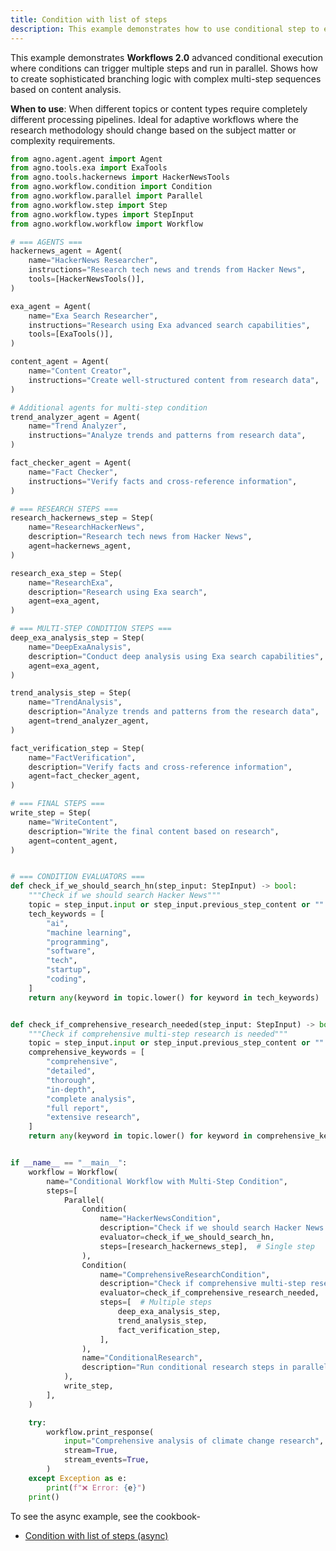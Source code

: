 ```yaml
---
title: Condition with list of steps
description: This example demonstrates how to use conditional step to execute multiple steps in parallel.
---
```


This example demonstrates **Workflows 2.0** advanced conditional execution where conditions
can trigger multiple steps and run in parallel. Shows how to create sophisticated branching
logic with complex multi-step sequences based on content analysis.

**When to use**: When different topics or content types require completely different
processing pipelines. Ideal for adaptive workflows where the research methodology
should change based on the subject matter or complexity requirements.

```python condition_with_list_of_steps.py
from agno.agent.agent import Agent
from agno.tools.exa import ExaTools
from agno.tools.hackernews import HackerNewsTools
from agno.workflow.condition import Condition
from agno.workflow.parallel import Parallel
from agno.workflow.step import Step
from agno.workflow.types import StepInput
from agno.workflow.workflow import Workflow

# === AGENTS ===
hackernews_agent = Agent(
    name="HackerNews Researcher",
    instructions="Research tech news and trends from Hacker News",
    tools=[HackerNewsTools()],
)

exa_agent = Agent(
    name="Exa Search Researcher",
    instructions="Research using Exa advanced search capabilities",
    tools=[ExaTools()],
)

content_agent = Agent(
    name="Content Creator",
    instructions="Create well-structured content from research data",
)

# Additional agents for multi-step condition
trend_analyzer_agent = Agent(
    name="Trend Analyzer",
    instructions="Analyze trends and patterns from research data",
)

fact_checker_agent = Agent(
    name="Fact Checker",
    instructions="Verify facts and cross-reference information",
)

# === RESEARCH STEPS ===
research_hackernews_step = Step(
    name="ResearchHackerNews",
    description="Research tech news from Hacker News",
    agent=hackernews_agent,
)

research_exa_step = Step(
    name="ResearchExa",
    description="Research using Exa search",
    agent=exa_agent,
)

# === MULTI-STEP CONDITION STEPS ===
deep_exa_analysis_step = Step(
    name="DeepExaAnalysis",
    description="Conduct deep analysis using Exa search capabilities",
    agent=exa_agent,
)

trend_analysis_step = Step(
    name="TrendAnalysis",
    description="Analyze trends and patterns from the research data",
    agent=trend_analyzer_agent,
)

fact_verification_step = Step(
    name="FactVerification",
    description="Verify facts and cross-reference information",
    agent=fact_checker_agent,
)

# === FINAL STEPS ===
write_step = Step(
    name="WriteContent",
    description="Write the final content based on research",
    agent=content_agent,
)


# === CONDITION EVALUATORS ===
def check_if_we_should_search_hn(step_input: StepInput) -> bool:
    """Check if we should search Hacker News"""
    topic = step_input.input or step_input.previous_step_content or ""
    tech_keywords = [
        "ai",
        "machine learning",
        "programming",
        "software",
        "tech",
        "startup",
        "coding",
    ]
    return any(keyword in topic.lower() for keyword in tech_keywords)


def check_if_comprehensive_research_needed(step_input: StepInput) -> bool:
    """Check if comprehensive multi-step research is needed"""
    topic = step_input.input or step_input.previous_step_content or ""
    comprehensive_keywords = [
        "comprehensive",
        "detailed",
        "thorough",
        "in-depth",
        "complete analysis",
        "full report",
        "extensive research",
    ]
    return any(keyword in topic.lower() for keyword in comprehensive_keywords)


if __name__ == "__main__":
    workflow = Workflow(
        name="Conditional Workflow with Multi-Step Condition",
        steps=[
            Parallel(
                Condition(
                    name="HackerNewsCondition",
                    description="Check if we should search Hacker News for tech topics",
                    evaluator=check_if_we_should_search_hn,
                    steps=[research_hackernews_step],  # Single step
                ),
                Condition(
                    name="ComprehensiveResearchCondition",
                    description="Check if comprehensive multi-step research is needed",
                    evaluator=check_if_comprehensive_research_needed,
                    steps=[  # Multiple steps
                        deep_exa_analysis_step,
                        trend_analysis_step,
                        fact_verification_step,
                    ],
                ),
                name="ConditionalResearch",
                description="Run conditional research steps in parallel",
            ),
            write_step,
        ],
    )

    try:
        workflow.print_response(
            input="Comprehensive analysis of climate change research",
            stream=True,
            stream_events=True,
        )
    except Exception as e:
        print(f"❌ Error: {e}")
    print()
```

To see the async example, see the cookbook-
- [Condition with list of steps (async)](https://github.com/agno-agi/agno/blob/main/cookbook/workflows/_02_workflows_conditional_execution/async/condition_with_list_of_steps.py)